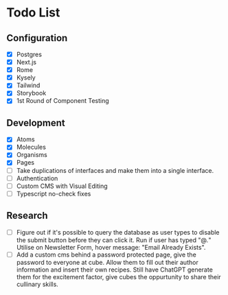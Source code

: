 
<Meta title="Documentation/Todo" />

# Todo List

## Configuration

- [x] Postgres
- [x] Next.js
- [x] Rome
- [x] Kysely
- [x] Tailwind
- [x] Storybook
- [x] 1st Round of Component Testing

## Development

- [x] Atoms
- [x] Molecules
- [x] Organisms
- [x] Pages
- [ ] Take duplications of interfaces and make them into a single interface.
- [ ] Authentication
- [ ] Custom CMS with Visual Editing
- [ ] Typescript no-check fixes

## Research

- [ ] Figure out if it's possible to query the database as user types to disable the submit button before they can click it. Run if user has typed "@*.*" Utilise on Newsletter Form, hover message: "Email Already Exists".
- [ ] Add a custom cms behind a password protected page, give the password to everyone at cube. Allow them to fill out their author information and insert their own recipes. Still have ChatGPT generate them for the excitement factor, give cubes the oppurtunity to share their cullinary skills.